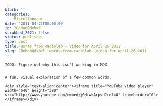 ```yaml
---
blurb: ''
categories:
  - Miscellaneous
date: '2011-04-26T00:00:00'
id: 20eMa0QdxbwF
scrubbed_2021: false
status: published
type: post
title: Words from Radiolab - Video for April 26 2011
slug: 20eMa0QdxbwF--words-from-radiolab--video-for-april-26-2011
---
```


```
TODO: Figure out why this isn't working in MDX


A fun, visual exploration of a few common words. 

<div style="text-align:center"><iframe title="YouTube video player" width="640" height="390" src="http://www.youtube.com/embed/j0HfwkArpvU?rel=0" frameborder="0"> </iframe></div>
```
